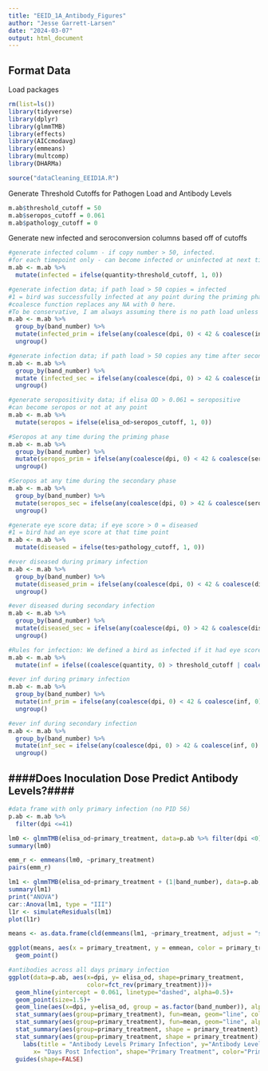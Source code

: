 ```yaml
---
title: "EEID_1A_Antibody_Figures"
author: "Jesse Garrett-Larsen"
date: "2024-03-07"
output: html_document
---
```

## Format Data

Load packages
```r
rm(list=ls())
library(tidyverse)
library(dplyr)
library(glmmTMB)
library(effects)
library(AICcmodavg)
library(emmeans)
library(multcomp)
library(DHARMa)
```

```r
source("dataCleaning_EEID1A.R")
```


Generate Threshold Cutoffs for Pathogen Load and Antibody Levels
```r
m.ab$threshold_cutoff = 50
m.ab$seropos_cutoff = 0.061
m.ab$pathology_cutoff = 0
```

Generate new infected and seroconversion columns based off of cutoffs
```r
#generate infected column - if copy number > 50, infected.
#for each timepoint only - can become infected or uninfected at next timepoint
m.ab <- m.ab %>%
  mutate(infected = ifelse(quantity>threshold_cutoff, 1, 0))

#generate infection data; if path load > 50 copies = infected
#1 = bird was successfully infected at any point during the priming phase of the experiment
#coalesce function replaces any NA with 0 here. 
#To be conservative, I am always assuming there is no path load unless it's measured with qPCR
m.ab <- m.ab %>%
  group_by(band_number) %>%
  mutate(infected_prim = ifelse(any(coalesce(dpi, 0) < 42 & coalesce(infected, 0) == 1), 1, 0)) %>%
  ungroup()

#generate infection data; if path load > 50 copies any time after secondary infection -> 1
m.ab <- m.ab %>%
  group_by(band_number) %>%
  mutate (infected_sec = ifelse(any(coalesce(dpi, 0) > 42 & coalesce(infected, 0) == 1), 1, 0)) %>%
  ungroup()

#generate seropositivity data; if elisa OD > 0.061 = seropositive
#can become seropos or not at any point
m.ab <- m.ab %>%
  mutate(seropos = ifelse(elisa_od>seropos_cutoff, 1, 0))

#Seropos at any time during the priming phase
m.ab <- m.ab %>%
  group_by(band_number) %>%
  mutate(seropos_prim = ifelse(any(coalesce(dpi, 0) < 42 & coalesce(seropos, 0) == 1), 1, 0)) %>%
  ungroup()

#Seropos at any time during the secondary phase
m.ab <- m.ab %>%
  group_by(band_number) %>%
  mutate(seropos_sec = ifelse(any(coalesce(dpi, 0) > 42 & coalesce(seropos, 0) == 1), 1, 0)) %>%
  ungroup()

#generate eye score data; if eye score > 0 = diseased
#1 = bird had an eye score at that time point
m.ab <- m.ab %>%
  mutate(diseased = ifelse(tes>pathology_cutoff, 1, 0))

#ever diseased during primary infection
m.ab <- m.ab %>%
  group_by(band_number) %>%
  mutate(diseased_prim = ifelse(any(coalesce(dpi, 0) < 42 & coalesce(diseased, 0) == 1), 1, 0)) %>%
  ungroup()

#ever diseased during secondary infection
m.ab <- m.ab %>%
  group_by(band_number) %>%
  mutate(diseased_sec = ifelse(any(coalesce(dpi, 0) > 42 & coalesce(diseased, 0) == 1), 1, 0)) %>%
  ungroup()

#Rules for infection: We defined a bird as infected if it had eye score > 0, pathogen load > 50 copies, or both
m.ab <- m.ab %>%
  mutate(inf = ifelse((coalesce(quantity, 0) > threshold_cutoff | coalesce(tes, 0) > pathology_cutoff), 1, 0))

#ever inf during primary infection
m.ab <- m.ab %>%
  group_by(band_number) %>%
  mutate(inf_prim = ifelse(any(coalesce(dpi, 0) < 42 & coalesce(inf, 0) == 1), 1, 0)) %>%
  ungroup()

#ever inf during secondary infection
m.ab <- m.ab %>%
  group_by(band_number) %>%
  mutate(inf_sec = ifelse(any(coalesce(dpi, 0) > 42 & coalesce(inf, 0) == 1), 1, 0)) %>%
  ungroup()

```

####Does Inoculation Dose Predict Antibody Levels?####
-----
```r
#data frame with only primary infection (no PID 56)
p.ab <- m.ab %>%
  filter(dpi <=41)
```

```r
lm0 <- glmmTMB(elisa_od~primary_treatment, data=p.ab %>% filter(dpi <0), family=Gamma())
summary(lm0)

emm_r <- emmeans(lm0, ~primary_treatment)
pairs(emm_r)
```

```r
lm1 <- glmmTMB(elisa_od~primary_treatment + (1|band_number), data=p.ab, family=Gamma())
summary(lm1)
print("ANOVA")
car::Anova(lm1, type = "III")
l1r <- simulateResiduals(lm1)
plot(l1r)

means <- as.data.frame(cld(emmeans(lm1, ~primary_treatment, adjust = "sidak")))

ggplot(means, aes(x = primary_treatment, y = emmean, color = primary_treatment))+
  geom_point()

#antibodies across all days primary infection
ggplot(data=p.ab, aes(x=dpi, y= elisa_od, shape=primary_treatment,
                      color=fct_rev(primary_treatment)))+
  geom_hline(yintercept = 0.061, linetype="dashed", alpha=0.5)+
  geom_point(size=1.5)+
  geom_line(aes(x=dpi, y=elisa_od, group = as.factor(band_number)), alpha=0.3)+
  stat_summary(aes(group=primary_treatment), fun=mean, geom="line", color="black", size=0.5, alpha=1)+
  stat_summary(aes(group=primary_treatment), fun=mean, geom="line", alpha=0.5, size=1)+
  stat_summary(aes(group=primary_treatment, shape = primary_treatment), fun.y=mean, geom="point", shape=3, size=1.5, stroke=1.5, color="black")+
  stat_summary(aes(group=primary_treatment, shape = primary_treatment), fun.y=mean, geom="point", shape=3, size=2.5, stroke=1.5, alpha=0.5)+
    labs(title = "Antibody Levels Primary Infection", y="Antibody Levels", 
       x= "Days Post Infection", shape="Primary Treatment", color="Primary Treatment")+
  guides(shape=FALSE)
```

